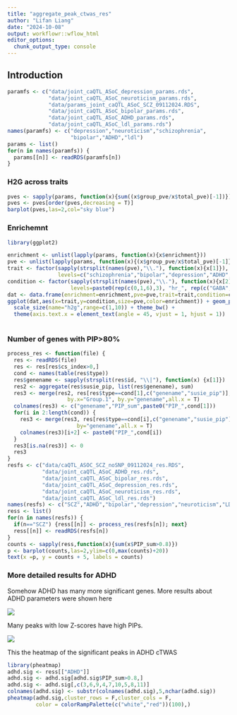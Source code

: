 ```yaml
---
title: "aggregate_peak_ctwas_res"
author: "Lifan Liang"
date: "2024-10-08"
output: workflowr::wflow_html
editor_options:
  chunk_output_type: console
---
```


## Introduction

```r
paramfs <- c("data/joint_caQTL_ASoC_depression_params.rds",
             "data/joint_caQTL_ASoC_neuroticism_params.rds",
             "data/params_joint_caQTL_ASoC_SCZ_09112024.RDS",
             "data/joint_caQTL_ASoC_bipolar_params.rds",
             "data/joint_caQTL_ASoC_ADHD_params.rds",
             "data/joint_caQTL_ASoC_ldl_params.rds")
names(paramfs) <- c("depression","neuroticism","schizophrenia",
                    "bipolar","ADHD","ldl")
params <- list()
for(n in names(paramfs)) {
  params[[n]] <- readRDS(paramfs[n])
}
```

### H2G across traits

```r
pves <- sapply(params, function(x){sum((x$group_pve/x$total_pve)[-1])})
pves <- pves[order(pves,decreasing = T)]
barplot(pves,las=2,col="sky blue")
```


### Enrichemnt

```r
library(ggplot2)

enrichment <- unlist(lapply(params, function(x){x$enrichment}))
pve <- unlist(lapply(params, function(x){(x$group_pve/x$total_pve)[-1]}))
trait <- factor(sapply(strsplit(names(pve),"\\."), function(x){x[1]}), 
                levels=c("schizophrenia","bipolar","depression","ADHD","neuroticism","ldl"))
condition <- factor(sapply(strsplit(names(pve),"\\."), function(x){x[2]}),
                    levels=paste0(rep(c(0,1,6),3), "hr_", rep(c("GABA","npglut","nmglut"),each=3)))
dat <- data.frame(enrichment=enrichment,pve=pve,trait=trait,condition=condition)
ggplot(dat,aes(x=trait,y=condition,size=pve,color=enrichment)) + geom_point() + 
  scale_size(name="h2g",range=c(1,10)) + theme_bw() + 
  theme(axis.text.x = element_text(angle = 45, vjust = 1, hjust = 1))
  
```

### Number of genes with PIP>80%

```r
process_res <- function(file) {
  res <- readRDS(file)
  res <- res[res$cs_index>0,]
  cond <- names(table(res$type))
  res$genename <- sapply(strsplit(res$id, "\\|"), function(x) {x[1]})
  res2 <- aggregate(res$susie_pip, list(res$genename), sum)
  res3 <- merge(res2, res[res$type==cond[1],c("genename","susie_pip")], 
                   by.x="Group.1", by.y="genename",all.x = T)
  colnames(res3) <- c("genename","PIP_sum",paste0("PIP_",cond[1]))
  for(i in 2:length(cond)) {
    res3 <- merge(res3, res[res$type==cond[i],c("genename","susie_pip")], 
                      by="genename",all.x = T)
    colnames(res3)[i+2] <- paste0("PIP_",cond[i])
  }
  res3[is.na(res3)] <- 0
  res3
}
resfs <- c("data/caQTL_ASOC_SCZ_noSNP_09112024_res.RDS",
           "data/joint_caQTL_ASoC_ADHD_res.rds",
           "data/joint_caQTL_ASoC_bipolar_res.rds",
           "data/joint_caQTL_ASoC_depression_res.rds",
           "data/joint_caQTL_ASoC_neuroticism_res.rds",
           "data/joint_caQTL_ASoC_ldl_res.rds")
names(resfs) <- c("SCZ","ADHD","bipolar","depression","neuroticism","LDL")
ress <- list()
for(n in names(resfs)) {
  if(n=="SCZ") {ress[[n]] <- process_res(resfs[n]); next}
  ress[[n]] <- readRDS(resfs[n])
}
counts <- sapply(ress,function(x){sum(x$PIP_sum>0.8)})
p <- barplot(counts,las=2,ylim=c(0,max(counts)+20))
text(x =p, y = counts + 5, labels = counts)
```

### More detailed results for ADHD

Somehow ADHD has many more significant genes. More results about ADHD parameters were shown here

![](assets/adhd_params.png)

Many peaks with low Z-scores have high PIPs.

![](assets/adhd_zscore_vs_pip.png)

This the heatmap of the significant peaks in ADHD cTWAS

```r
library(pheatmap)
adhd.sig <- ress[["ADHD"]]
adhd.sig <- adhd.sig[adhd.sig$PIP_sum>0.8,]
adhd.sig <- adhd.sig[,c(3,6,9,4,7,10,5,8,11)]
colnames(adhd.sig) <- substr(colnames(adhd.sig),5,nchar(adhd.sig))
pheatmap(adhd.sig,cluster_rows = F,cluster_cols = F, 
         color = colorRampPalette(c("white","red"))(100),)

```


